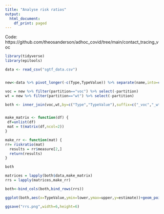 ```yaml
---
title: "Analyse risk ratios"
output:
  html_document:
    df_print: paged
---
```


Code: https://github.com/theosanderson/adhoc_covid/tree/main/contact_tracing_voc

```r
library(tidyverse)
library(epitools)

data <- read_csv("sgtf_data.csv")


new<-data %>% pivot_longer(-c(Type,TypeValue)) %>% separate(name,into=c("partition","value_type")) %>% filter(value_type!="percentbecomingcases")%>% filter(partition!="total") %>% pivot_wider(names_from="value_type") %>% mutate(contactsnotbecomingcases = allcontacts-contactsbecomingcases) %>% select(-allcontacts) %>% pivot_longer(c(contactsbecomingcases,contactsnotbecomingcases))%>% pivot_wider() 

voc = new %>% filter(partition=="voc") %>% select(-partition)
wt = new %>% filter(partition=="wt") %>% select(-partition)

both <- inner_join(voc,wt,by=c("Type","TypeValue"),suffix=c("_voc","_wt") ) %>% select(Type,TypeValue,contactsnotbecomingcases_wt,contactsbecomingcases_wt,contactsnotbecomingcases_voc, contactsbecomingcases_voc)%>% nest_by(Type,TypeValue) 


make_matrix <- function(df) {
 df=unlist(df)
 mat = t(matrix(df,ncol=2))
}

make_rr <- function(mat) {
rr= riskratio(mat)
  results = rr$measure[2,]
  return(results)
}

both

matrices = lapply(both$data,make_matrix)
rrs = lapply(matrices,make_rr)

both<-bind_cols(both,bind_rows(rrs))

ggplot(both,aes(x=TypeValue,ymin=lower,ymax=upper,y=estimate))+geom_pointrange()+facet_grid(.~Type,scales="free_x") +labs(y="Risk ratio VOC/WT",x="Condition")+theme_bw()+ theme(axis.text.x = element_text(angle = 90, vjust = 0.5, hjust=1))

ggsave("rrs.png",width=6,height=6)

```
